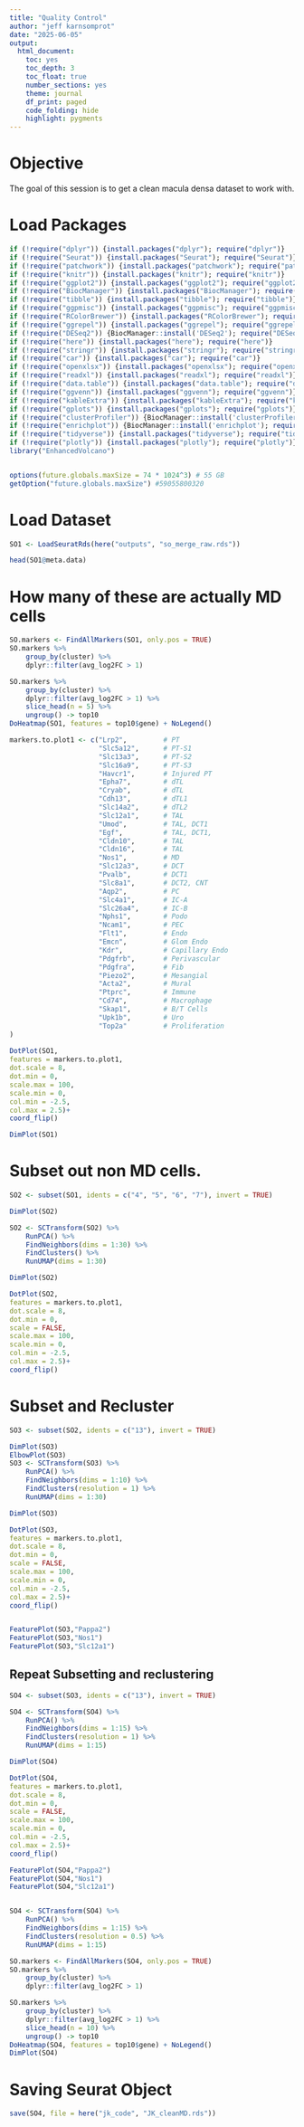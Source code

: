```yaml
---
title: "Quality Control"
author: "jeff karnsomprot"
date: "2025-06-05"
output:
  html_document: 
    toc: yes
    toc_depth: 3
    toc_float: true
    number_sections: yes
    theme: journal
    df_print: paged
    code_folding: hide
    highlight: pygments
---
```

# Objective

The goal of this session is to get a clean macula densa dataset to work with.

# Load Packages
```r

if (!require("dplyr")) {install.packages("dplyr"); require("dplyr")}
if (!require("Seurat")) {install.packages("Seurat"); require("Seurat")}
if (!require("patchwork")) {install.packages("patchwork"); require("patchwork")}
if (!require("knitr")) {install.packages("knitr"); require("knitr")}
if (!require("ggplot2")) {install.packages("ggplot2"); require("ggplot2")}
if (!require("BiocManager")) {install.packages("BiocManager"); require("BiocManager")}
if (!require("tibble")) {install.packages("tibble"); require("tibble")}
if (!require("ggpmisc")) {install.packages("ggpmisc"); require("ggpmisc")}
if (!require("RColorBrewer")) {install.packages("RColorBrewer"); require("RColorBrewer")} #color
if (!require("ggrepel")) {install.packages("ggrepel"); require("ggrepel")}
if (!require("DESeq2")) {BiocManager::install('DESeq2'); require("DESeq2")}
if (!require("here")) {install.packages("here"); require("here")}
if (!require("stringr")) {install.packages("stringr"); require("stringr")}
if (!require("car")) {install.packages("car"); require("car")}
if (!require("openxlsx")) {install.packages("openxlsx"); require("openxlsx")}
if (!require("readxl")) {install.packages("readxl"); require("readxl")}
if (!require("data.table")) {install.packages("data.table"); require("data.table")}
if (!require("ggvenn")) {install.packages("ggvenn"); require("ggvenn")}
if (!require("kableExtra")) {install.packages("kableExtra"); require("kableExtra")} # for color brewer
if (!require("gplots")) {install.packages("gplots"); require("gplots")} # for color brewer
if (!require("clusterProfiler")) {BiocManager::install('clusterProfiler'); require("clusterProfiler")}
if (!require("enrichplot")) {BiocManager::install('enrichplot'); require("enrichplot")}
if (!require("tidyverse")) {install.packages("tidyverse"); require("tidyverse")} # for data frame transformation
if (!require("plotly")) {install.packages("plotly"); require("plotly")}
library("EnhancedVolcano")



```


```r
options(future.globals.maxSize = 74 * 1024^3) # 55 GB
getOption("future.globals.maxSize") #59055800320
```

# Load Dataset
``` r

SO1 <- LoadSeuratRds(here("outputs", "so_merge_raw.rds"))

head(SO1@meta.data)
```

# How many of these are actually MD cells

```r

SO.markers <- FindAllMarkers(SO1, only.pos = TRUE)
SO.markers %>%
    group_by(cluster) %>%
    dplyr::filter(avg_log2FC > 1)

SO.markers %>%
    group_by(cluster) %>%
    dplyr::filter(avg_log2FC > 1) %>%
    slice_head(n = 5) %>%
    ungroup() -> top10
DoHeatmap(SO1, features = top10$gene) + NoLegend()

markers.to.plot1 <- c("Lrp2",         # PT
                      "Slc5a12",      # PT-S1
                      "Slc13a3",      # PT-S2
                      "Slc16a9",      # PT-S3
                      "Havcr1",       # Injured PT
                      "Epha7",        # dTL
                      "Cryab",        # dTL
                      "Cdh13",        # dTL1
                      "Slc14a2",      # dTL2
                      "Slc12a1",      # TAL
                      "Umod",         # TAL, DCT1
                      "Egf",          # TAL, DCT1,
                      "Cldn10",       # TAL
                      "Cldn16",       # TAL
                      "Nos1",         # MD
                      "Slc12a3",      # DCT
                      "Pvalb",        # DCT1
                      "Slc8a1",       # DCT2, CNT
                      "Aqp2",         # PC
                      "Slc4a1",       # IC-A
                      "Slc26a4",      # IC-B
                      "Nphs1",        # Podo
                      "Ncam1",        # PEC
                      "Flt1",         # Endo
                      "Emcn",         # Glom Endo
                      "Kdr",          # Capillary Endo
                      "Pdgfrb",       # Perivascular
                      "Pdgfra",       # Fib
                      "Piezo2",       # Mesangial
                      "Acta2",        # Mural
                      "Ptprc",        # Immune
                      "Cd74",         # Macrophage
                      "Skap1",        # B/T Cells 
                      "Upk1b",        # Uro
                      "Top2a"         # Proliferation
)
                      
DotPlot(SO1,
features = markers.to.plot1,
dot.scale = 8,
dot.min = 0,
scale.max = 100,
scale.min = 0,
col.min = -2.5,
col.max = 2.5)+
coord_flip()

DimPlot(SO1)

```


# Subset out non MD cells. 
```r

SO2 <- subset(SO1, idents = c("4", "5", "6", "7"), invert = TRUE)

DimPlot(SO2)

SO2 <- SCTransform(SO2) %>%
    RunPCA() %>%
    FindNeighbors(dims = 1:30) %>%
    FindClusters() %>%
    RunUMAP(dims = 1:30)

DimPlot(SO2)

DotPlot(SO2,
features = markers.to.plot1,
dot.scale = 8,
dot.min = 0,
scale = FALSE,
scale.max = 100,
scale.min = 0,
col.min = -2.5,
col.max = 2.5)+
coord_flip()

```

# Subset and Recluster
```r

SO3 <- subset(SO2, idents = c("13"), invert = TRUE)

DimPlot(SO3)
ElbowPlot(SO3)
SO3 <- SCTransform(SO3) %>%
    RunPCA() %>%
    FindNeighbors(dims = 1:10) %>%
    FindClusters(resolution = 1) %>%
    RunUMAP(dims = 1:30)

DimPlot(SO3)

DotPlot(SO3,
features = markers.to.plot1,
dot.scale = 8,
dot.min = 0,
scale = FALSE,
scale.max = 100,
scale.min = 0,
col.min = -2.5,
col.max = 2.5)+
coord_flip()


FeaturePlot(SO3,"Pappa2")
FeaturePlot(SO3,"Nos1")
FeaturePlot(SO3,"Slc12a1")

```


## Repeat Subsetting and reclustering
```r


SO4 <- subset(SO3, idents = c("13"), invert = TRUE)

SO4 <- SCTransform(SO4) %>%
    RunPCA() %>%
    FindNeighbors(dims = 1:15) %>%
    FindClusters(resolution = 1) %>%
    RunUMAP(dims = 1:15)

DimPlot(SO4)

DotPlot(SO4,
features = markers.to.plot1,
dot.scale = 8,
dot.min = 0,
scale = FALSE,
scale.max = 100,
scale.min = 0,
col.min = -2.5,
col.max = 2.5)+
coord_flip()

FeaturePlot(SO4,"Pappa2")
FeaturePlot(SO4,"Nos1")
FeaturePlot(SO4,"Slc12a1")


SO4 <- SCTransform(SO4) %>%
    RunPCA() %>%
    FindNeighbors(dims = 1:15) %>%
    FindClusters(resolution = 0.5) %>%
    RunUMAP(dims = 1:15)

SO.markers <- FindAllMarkers(SO4, only.pos = TRUE)
SO.markers %>%
    group_by(cluster) %>%
    dplyr::filter(avg_log2FC > 1)

SO.markers %>%
    group_by(cluster) %>%
    dplyr::filter(avg_log2FC > 1) %>%
    slice_head(n = 10) %>%
    ungroup() -> top10
DoHeatmap(SO4, features = top10$gene) + NoLegend()
DimPlot(SO4)
```

# Saving Seurat Object

```r

save(SO4, file = here("jk_code", "JK_cleanMD.rds"))

```